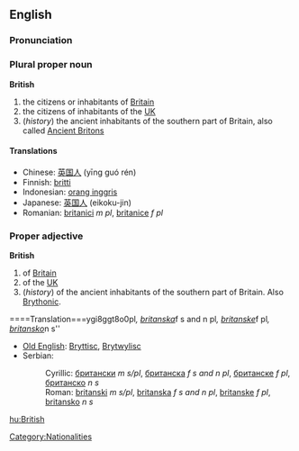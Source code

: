 ==English==

{{rank|school|language|court|752|British|meant|tears|expected}}

===Pronunciation===
{{IPA|/ˈbɹɪʔɪʃ/ ([[:w:Received Pronunciation|RP]]), /ˈbɹɪɾɪʃ/ ([[:w:General American|GA]])}}
{{audio|en-us-british.ogg|Audio (US)}}

===Plural proper noun===
'''British'''

# the citizens or inhabitants of [[Britain]]
# the citizens of inhabitants of the [[UK]]
# (''history'') the ancient inhabitants of the southern part of Britain, also called [[Ancient Briton]]s

====Translations====
*Chinese: [[英国人]] (yīng guó rén)
*Finnish: [[britti]]
*Indonesian: [[orang inggris]]
*Japanese: [[英国人]] (eikoku-jin)
*Romanian: [[britanici]] ''m pl'', [[britanice]] ''f pl''


===Proper adjective===
'''British'''
# of [[Britain]]
# of the [[UK]]
# (''history'') of the ancient inhabitants of the southern part of Britain. Also [[Brythonic]].

====Translation===ygi8ggt8o0pl'', [[britanska]] ''f s and n pl'', [[britanske]] ''f pl'', [[britansko]] ''n s''
*[[Old English]]: [[Bryttisc]], [[Brytwylisc]]
*Serbian:
*:Cyrillic: [[британски]] ''m s/pl'', [[британска]] ''f s and n pl'', [[британске]] ''f pl'', [[британско]] ''n s''
*:Roman: [[britanski]] ''m s/pl'', [[britanska]] ''f s and n pl'', [[britanske]] ''f pl'', [[britansko]] ''n s''

[[Category:Nationalities]]

[[hu:British]]